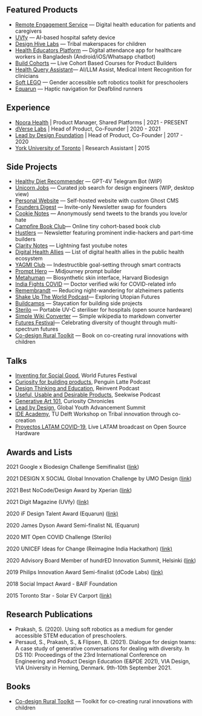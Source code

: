 

Featured Products
-----------------

*   [Remote Engagement Service](https://blog.shreyasprakash.com/res/) — Digital health education for patients and caregivers
*   [UVfy](https://blog.shreyasprakash.com/uvfy/) — AI-based hospital safety device
*   [Design Hive Labs](https://blog.shreyasprakash.com/how-might-we-help-children-invent-for-social-good/) — Tribal makerspaces for children
*   [Health Educators Platform](https://apps.apple.com/in/app/care-companion-india/id6468563195) — Digital attendance app for healthcare workers in Bangladesh (Android/iOS/Whatsapp chatbot)
*   [Build Cohorts](https://buildbystl.com/) — Live Cohort Based Courses for Product Builders
*   [Health Query Assistant](https://noorahealth.github.io/LLM-Project-doc-site/)— AI/LLM Assist, Medical Intent Recognition for clinicians
*   [Soft LEGO](https://repository.tudelft.nl/islandora/object/uuid:81155d92-38e7-4eaf-9782-ff442cd84477/datastream/OBJ/) — Gender accessible soft robotics toolkit for preschoolers
*   [Equarun](https://blog.shreyasprakash.com/equarun/) — Haptic navigation for Deafblind runners


Experience
----------

*   [Noora Health](https://noorahealth.org/) | Product Manager, Shared Platforms | 2021 - PRESENT
*   [dVerse Labs](https://www.dverselabs.com/) | Head of Product, Co-Founder | 2020 - 2021
*   [Lead by Design Foundation](https://leadbydesign.in/) | Head of Product, Co-Founder | 2017 - 2020
*   [York University of Toronto](https://www.yorku.ca/) | Research Assistant | 2015

Side Projects
-------------

*   [Healthy Diet Recommender](https://github.com/shreyas-makes/telegram-mealchat) — GPT-4V Telegram Bot (WIP)
*   [Unicorn Jobs](https://unicorn-jobs.vercel.app/) — Curated job search for design engineers (WIP, desktop view)
*   [Personal Website](https://www.shreyasprakash.com/) — Self-hosted website with custom Ghost CMS
*   [Founders Digest](https://github.com/shreyas-makes/founder_digest) — Invite-only Newsletter swap for founders
*   [Cookie Notes](https://github.com/shreyas-makes/cookie-notes) — Anonymously send tweets to the brands you love/or hate
*   [Campfire Book Club](https://campfire-bookclub.webflow.io/)— Online tiny cohort-based book club
*   [Hustlers](https://www.producthunt.com/products/the-hustlers) — Newsletter featuring prominent indie-hackers and part-time builders
*   [Clarity Notes](https://www.claritynotes.io/) — Lightning fast youtube notes
*   [Digital Health Allies](https://www.digitalhealthallies.com/) — List of digital health allies in the public health ecosystem
*   [YAGMI Club](https://yagmi-club-self.vercel.app/) — Indestructible goal-setting through smart contracts
*   [Prompt Hero](https://www.producthunt.com/products/prompthero-2) — Midjourney prompt builder
*   [Metahuman](https://www.youtube.com/watch?v=_zFDYvWu07w) — Biosynthetic skin interface, Harvard Biodesign
*   [India Fights COVID](https://india-fights-covid.glideapp.io/dl/74c4fe) — Doctor verified wiki for COVID-related info
*   [Remembrandt](https://vimeo.com/399509793) — Reducing night-wandering for alzheimers patients
*   [Shake Up The World Podcast](https://podcasts.apple.com/us/podcast/shake-up-the-world/id1403606193)— Exploring Utopian Futures
*   [Buildcamps](https://buildbystl.com/buildcamps) — Staycation for building side projects
*   [Sterilo](https://github.com/openCOVIDIndia/Sterilo_portable_sterilizer) — Portable UV-C steriliser for hospitals (open source hardware)
*   [Simple Wiki Converter](https://github.com/shreyas-makes/simple-wiki-converter) — Simple wikipedia to markdown converter
*   [Futures Festival](https://futuresfestival.online/)— Celebrating diversity of thought through multi-spectrum futures
*   [Co-design Rural Toolkit](https://archive.org/details/ruraldesigntoolkit) — Book on co-creating rural innovations with children


Talks
-----

*   [Inventing for Social Good](https://vimeo.com/383932784), World Futures Festival
*   [Curiosity for building products](https://www.youtube.com/watch?v=5EGwRY0hEPU), Penguin Latte Podcast
*   [Design Thinking and Education](https://open.spotify.com/episode/2366jLCrMuPEA4a1GUEXmQ), Reinvent Podcast
*   [Useful, Usable and Desirable Products](https://www.youtube.com/watch?v=CizvI9rqn_k), Seekwise Podcast
*   [Generative Art 101](https://www.youtube.com/watch?v=PQXGC2hRapQ&t=224s), Curiosity Chronicles
*   [Lead by Design](https://vimeo.com/383932784), Global Youth Advancement Summit
*   [IDE Academy](https://www.youtube.com/watch?v=KA7wSKlqiV8), TU Delft Workshop on Tribal innovation through co-creation
*   [Proyectos LATAM COVID-19](https://www.youtube.com/watch?v=zKxrlT2-yIQ), Live LATAM broadcast on Open Source Hardware

Awards and Lists
------

2021 Google x Biodesign Challenge Semifinalist ([link](https://www.youtube.com/watch?v=_zFDYvWu07w&ab_channel=ShreyasPrakash))

2021 DESIGN X SOCIAL Global Innovation Challenge by UMO Design ([link](https://verified.cv/en/verify/37417789880243))

2021 Best NoCode/Design Award by Xperian ([link](https://campfire-bookclub.webflow.io/))

2021 Digit Magazine (UVfy) ([link)](https://www.digit.in/features/startups/dverse-labs-makes-hospitals-safer-with-uvfy-their-smart-modular-sterilization-tech-60139.html)

2020 iF Design Talent Award (Equarun) ([link)](https://ifworlddesignguide.com/entry/304328-equarun)

2020 James Dyson Award Semi-finalist NL (Equarun)

2020 MIT Open COVID Challenge (Sterilo)

2020 UNICEF Ideas for Change (Reimagine India Hackathon) ([link)](https://stories.dfcworld.org/)

2020 Advisory Board Member of hundrED Innovation Summit, Helsinki ([link](https://hundred.org/en/collections/visual-arts-in-education))

2019 Philips Innovation Award Semi-finalist (dCode Labs) ([link)](https://www.linkedin.com/feed/update/urn:li:activity:6514592454354833408)

2018 Social Impact Award - BAIF Foundation

2015 Toronto Star - Solar EV Carport ([link)](https://www.thestar.com/yourtoronto/education/2015/08/13/international-students-add-brainpower-to-research-projects.html)

Research Publications
---------------------

*   Prakash, S. (2020). Using soft robotics as a medium for gender accessible STEM education of preschoolers.
*   Persaud, S., Prakash, S., & Flipsen, B. (2021). Dialogue for design teams: A case study of generative conversations for dealing with diversity. In DS 110: Proceedings of the 23rd International Conference on Engineering and Product Design Education (E&PDE 2021), VIA Design, VIA University in Herning, Denmark. 9th-10th September 2021.

Books
-----

*   [Co-design Rural Toolkit](https://archive.org/details/ruraldesigntoolkit) — Toolkit for co-creating rural innovations with children


